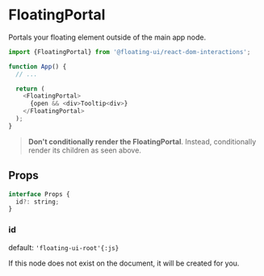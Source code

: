 # FloatingPortal

Portals your floating element outside of the main app node.

```js
import {FloatingPortal} from '@floating-ui/react-dom-interactions';

function App() {
  // ...

  return (
    <FloatingPortal>
      {open && <div>Tooltip<div>}
    </FloatingPortal>
  );
}
```

> **Don't conditionally render the FloatingPortal**. Instead,
> conditionally render its children as seen above.

## Props

```js
interface Props {
  id?: string;
}
```

### id

default: `'floating-ui-root'{:js}`

If this node does not exist on the document, it will be created
for you.
